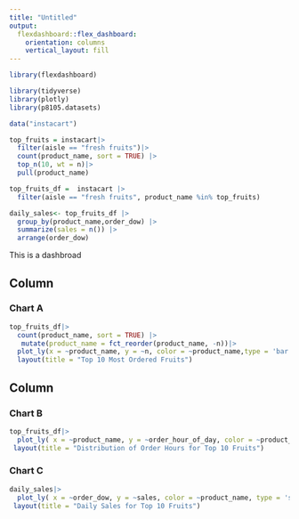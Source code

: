 ```yaml
---
title: "Untitled"
output: 
  flexdashboard::flex_dashboard:
    orientation: columns
    vertical_layout: fill
---
```


```r
library(flexdashboard)

library(tidyverse)
library(plotly)
library(p8105.datasets)

data("instacart")

top_fruits = instacart|>
  filter(aisle == "fresh fruits")|>
  count(product_name, sort = TRUE) |>
  top_n(10, wt = n)|>
  pull(product_name)

top_fruits_df =  instacart |>
  filter(aisle == "fresh fruits", product_name %in% top_fruits)

daily_sales<- top_fruits_df |>
  group_by(product_name,order_dow) |>
  summarize(sales = n()) |>
  arrange(order_dow)
```

This is a dashbroad

Column {data-width=400}
-----------------------------------------------------------------------

### Chart A

```r
top_fruits_df|>
  count(product_name, sort = TRUE) |>
   mutate(product_name = fct_reorder(product_name, -n))|>
  plot_ly(x = ~product_name, y = ~n, color = ~product_name,type = 'bar',colors = "viridis")|>
  layout(title = "Top 10 Most Ordered Fruits")
```

Column {data-width=400}
-----------------------------------------------------------------------

### Chart B

```r
top_fruits_df|>
  plot_ly( x = ~product_name, y = ~order_hour_of_day, color = ~product_name, type = 'box',colors = "plasma")|>
 layout(title = "Distribution of Order Hours for Top 10 Fruits")
```

### Chart C

```r
daily_sales|>
  plot_ly( x = ~order_dow, y = ~sales, color = ~product_name, type = 'scatter',  mode = 'lines+markers',colors = "plasma")|>
 layout(title = "Daily Sales for Top 10 Fruits")
```

